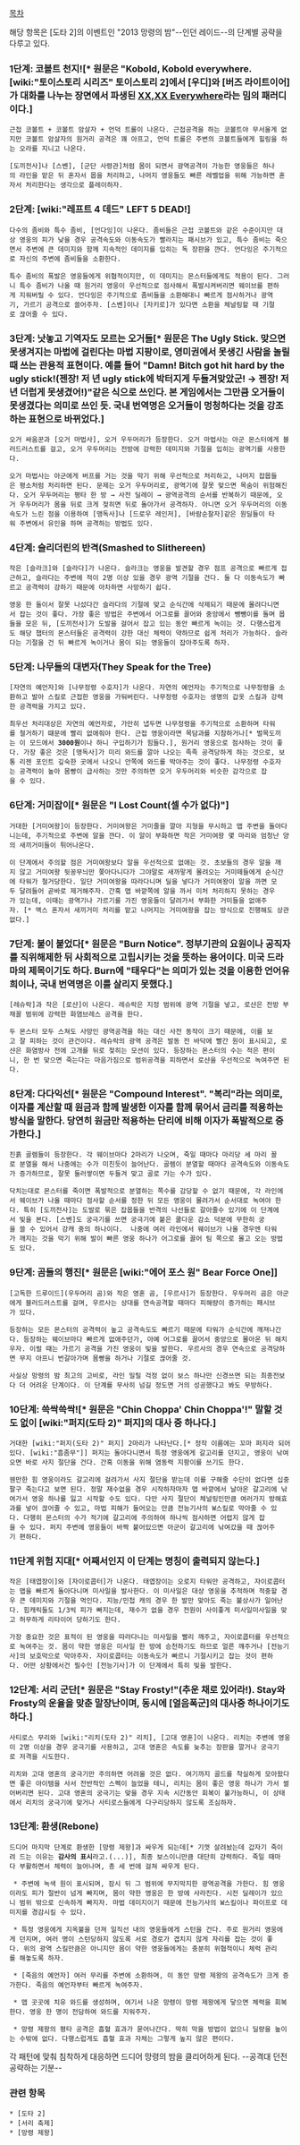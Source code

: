 [[목차]]

해당 항목은 [도타 2]의 이벤트인 "2013 망령의 밤"--인던 레이드--의 단계별 공략을 다루고 있다. 

=== 1단계: 코볼트 천지![* 원문은 "Kobold, Kobold everywhere. [wiki:"토이스토리 시리즈" 토이스토리 2]에서 [우디]와 [버즈 라이트이어]가 대화를 나누는 장면에서 파생된 [http://knowyourmeme.com/memes/x-x-everywhere XX,XX Everywhere]라는 밈의 패러디이다.] ===
 근접 코볼트 + 코볼트 암살자 + 언덕 트롤이 나온다. 근접공격을 하는 코볼트야 무서울게 없지만 코볼트 암살자의 원거리 공격은 꽤 아프고, 언덕 트롤은 주변의 코볼트들에게 힐링을 하는 오라를 지니고 나온다. 

 [도끼전사]나 [스벤], [군단 사령관]처럼 몸이 되면서 광역공격이 가능한 영웅들은 하나의 라인을 맡은 뒤 혼자서 몹을 처리하고, 나머지 영웅들도 빠른 레벨업을 위해 가능하면 혼자서 처리한다는 생각으로 플레이하자.

===  2단계: [wiki:"레프트 4 데드" LEFT 5 DEAD!] ===
 다수의 좀비와 특수 좀비, [언다잉]이 나온다. 좀비들은 근접 코볼트와 같은 수준이지만 대상 영웅의 피가 낮을 경우 공격속도와 이동속도가 빨라지는 패시브가 있고, 특수 좀비는 죽으면서 주변에 큰 데미지와 함께 지속적인 데미지를 입히는 독 장판을 깐다. 언다잉은 주기적으로 자신의 주변에 좀비들을 소환한다. 

 특수 좀비의 폭발은 영웅들에게 위협적이지만, 이 데미지는 몬스터들에게도 적용이 된다. 그러니 특수 좀비가 나올 때 원거리 영웅이 우선적으로 점사해서 폭발시켜버리면 웨이브를 편하게 지워버릴 수 있다. 언다잉은 주기적으로 좀비들을 소환해대니 빠르게 점사하거나 광역기, 가르기 공격으로 쓸어주자. [스벤]이나 [자키로]가 있다면 소환을 체널링할 때 기절로 끊어줄 수 있다.

=== 3단계: 낫놓고 기역자도 모르는 오거들[* 원문은 The Ugly Stick. 맞으면 못생겨지는 마법에 걸린다는 마법 지팡이로, 영미권에서 못생긴 사람을 놀릴 때 쓰는 관용적 표현이다. 예를 들어 "Damn! Bitch got hit hard by the ugly stick!(젠장! 저 년 ugly stick에 박터지게 두들겨맞았군! → 젠장! 저 년 더럽게 못생겼어!)"같은 식으로 쓰인다. 본 게임에서는 그만큼 오거들이 못생겼다는 의미로 쓰인 듯. 국내 번역명은 오거들이 멍청하다는 것을 강조하는 표현으로 바뀌었다.] ===
 오거 싸움꾼과 [오거 마법사], 오거 우두머리가 등장한다. 오거 마법사는 아군 몬스터에게 블러드러스트를 걸고, 오거 우두머리는 전방에 강력한 데미지와 기절을 입히는 광역기를 사용한다. 

 오거 마법사는 아군에게 버프를 거는 것을 막기 위해 우선적으로 처리하고, 나머지 잡몹들은 평소처럼 처리하면 된다. 문제는 오거 우두머리로, 광역기에 잘못 맞으면 목숨이 위험해진다. 오거 우두머리는 평타 한 방 → 사전 딜레이 → 광역공격의 순서를 반복하기 때문에, 오거 우두머리가 몸을 뒤로 크게 젖히면 뒤로 돌아가서 공격하자. 아니면 오거 우두머리의 이동속도가 느린 점을 이용하여 [맹독사]나 [드로우 레인저], [바람순찰자]같은 원딜들이 타워 주변에서 유인을 하며 공격하는 방법도 있다.  

=== 4단계: 슬리더린의 반격(Smashed to Slithereen) ===
 작은 [슬라크]와 [슬라다]가 나온다. 슬라크는 영웅을 발견할 경우 점프 공격으로 빠르게 접근하고, 슬라다는 주변에 적이 2명 이상 있을 경우 광역 기절을 건다. 둘 다 이동속도가 빠르고 공격력이 강하기 때문에 아차하면 사망하기 쉽다.

 영웅 한 둘이서 잘못 나섰다간 슬라다의 기절에 맞고 순식간에 삭제되기 때문에 몰려다니면서 잡는 것이 좋다. 가장 좋은 방법은 주변에서 어그로를 끌어와 중앙에서 뺑뺑이를 돌며 몹들을 모은 뒤, [도끼전사]가 도발을 걸어서 잡고 있는 동안 빠르게 녹이는 것. 다행스럽게도 해당 챕터의 몬스터들은 공격력이 강한 대신 체력이 약하므로 쉽게 처리가 가능하다. 슬라다는 기절을 건 뒤 빠르게 녹이거나 몸이 되는 영웅들이 잡아주도록 하자.

=== 5단계: 나무들의 대변자(They Speak for the Tree) === 
 [자연의 예언자]와 [나무정령 수호자]가 나온다. 자연의 예언자는 주기적으로 나무정령을 소환하고 발아 스킬로 근접한 영웅을 가둬버린다. 나무정령 수호자는 생명의 갑옷 스킬과 강력한 공격력을 가지고 있다. 

 최우선 처리대상은 자연의 예언자로, 가만히 냅두면 나무정령을 주기적으로 소환하며 타워를 철거하기 떄문에 빨리 없애줘야 한다. 근접 영웅이라면 목담과를 지참하거나[* 벌목도끼는 이 모드에서 '''3000원'''이나 하니 구입하기가 힘들다.], 원거리 영웅으로 점사하는 것이 좋다. 가장 좋은 것은 [맹독사]가 미리 와드를 깔아 나오는 족족 공격당하게 하는 것으로, 보통 리젠 포인트 깊숙한 곳에서 나오니 안쪽에 와드를 박아주는 것이 좋다. 나무정령 수호자는 공격력이 높아 몸빵이 급사하는 것만 주의하면 오거 우두머리와 비슷한 감각으로 잡을 수 있다. 

=== 6단계: 거미잡이[* 원문은 "I Lost Count(셀 수가 없다)"] ===
 거대한 [거미여왕]이 등장한다. 거미여왕은 거미줄을 깔아 지형을 무시하고 맵 주변을 돌아다니는데, 주기적으로 주변에 알을 깐다. 이 알이 부화하면 작은 거미여왕 몇 마리와 엄청난 양의 새끼거미들이 튀어나온다. 

 이 단계에서 주의할 점은 거미여왕보다 알을 우선적으로 없애는 것. 초보들의 경우 알을 깨지 않고 거미여왕 뒷꽁무늬만 쫒아다니다가 그야말로 새까맣게 몰려오는 거미떼들에게 순식간에 타워가 철거당한다. 일단 거미여왕을 따라다니며 딜을 넣다가 거미여왕이 알을 까면 모두 달려들어 곧바로 제거해주자. 간혹 맵 바깥쪽에 알을 까서 미처 처리하지 못하는 경우가 있는데, 이때는 광역기나 가르기를 가진 영웅들이 달려가서 부화한 거미들을 없애주자. [* 액스 혼자서 새끼거미 처리를 맡고 나머지는 거미여왕을 잡는 방식으로 진행해도 상관없다.]

=== 7단계: 불이 붙었다[* 원문은 "Burn Notice". 정부기관의 요원이나 공직자를 직위해제한 뒤 사회적으로 고립시키는 것을 뜻하는 용어이다. 미국 드라마의 제목이기도 하다. Burn에 "태우다"는 의미가 있는 것을 이용한 언어유희이나, 국내 번역명은 이를 살리지 못했다.] ===
 [레슈락]과 작은 [로샨]이 나온다. 레슈락은 지정 범위에 광역 기절을 넣고, 로샨은 전방 부채꼴 범위에 강력한 화염브레스 공격을 한다.    

 두 몬스터 모두 스쳐도 사망인 광역공격을 하는 대신 사전 동작이 크기 때문에, 이를 보고 잘 피하는 것이 관건이다. 레슈락의 광역 공격은 발동 전 바닥에 빨간 원이 표시되고, 로샨은 화염방사 전에 고개를 뒤로 젖히는 모션이 있다. 등장하는 몬스터의 수는 적은 편이니, 한 번 맞으면 죽는다는 마음가짐으로 범위공격을 피하면서 로샨을 우선적으로 녹여주면 된다. 

=== 8단계: 다다익선[* 원문은 "Compound Interest". "복리"라는 의미로, 이자를 계산할 때 원금과 함께 발생한 이자를 함께 묶어서 금리를 적용하는 방식을 말한다. 당연히 원금만 적용하는 단리에 비해 이자가 폭발적으로 증가한다.] ===
 진흙 골렘들이 등장한다. 각 웨이브마다 2마리가 나오며, 죽일 때마다 마리당 세 마리 꼴로 분열을 해서 나중에는 수가 미친듯이 늘어난다. 골렘이 분열할 때마다 공격속도와 이동속도가 증가하므로, 잘못 둘러쌓이면 두들겨 맞고 골로 가는 수가 있다.

 닥치는대로 몬스터를 죽이면 폭발적으로 분열하는 쪽수를 감당할 수 없기 때문에, 각 라인에서 웨이브가 나올 때마다 점사할 순서를 정한 뒤 모든 영웅이 몰려가서 순서대로 녹여야 한다. 특히 [도끼전사]는 도발로 묶은 잡몹들을 반격의 나선들로 갈아줄수 있기에 이 단계에서 빛을 본다. [스벤]도 궁극기를 쓰면 궁극기에 붙은 쿨다운 감소 덕분에 무한히 궁을 쓸 수 있어서 강캐 중의 하나이다.  나중에 여러 라인에서 웨이브가 나올 경우엔 타워가 깨지는 것을 막기 위해 발이 빠른 영웅 하나가 어그로를 끌어 팀 쪽으로 몰고 오는 방법도 있다.   

=== 9단계: 곰들의 행진[* 원문은 [wiki:"에어 포스 원" Bear Force One]] ===
 [고독한 드루이드](우두머리 곰)와 작은 영혼 곰, [우르사]가 등장한다. 우두머리 곰은 아군에게 블러드러스트를 걸며, 우르사는 상대를 연속공격할 때마다 피해량이 증가하는 패시브가 있다. 

 등장하는 모든 몬스터의 공격력이 높고 공격속도도 빠르기 때문에 타워가 순식간에 깨져나간다. 등장하는 웨이브마다 빠르게 없애주던가, 아예 어그로를 끌어서 중앙으로 몰아온 뒤 해치우자. 이럴 때는 가르기 공격을 가진 영웅이 빛을 발한다. 우르사의 경우 연속으로 공격당하면 무지 아프니 번갈아가며 몸빵을 하거나 기절로 끊어줄 것. 

 사실상 망령의 밤 최고의 고비로, 라인 밀릴 걱정 없이 보스 하나만 신경쓰면 되는 최종전보다 더 어려운 단계이다. 이 단계를 무사히 넘길 정도면 거의 성공했다고 봐도 무방하다.

=== 10단계: 쓱싹쓱싹![* 원문은 "Chin Choppa' Chin Choppa'!" 말할 것도 없이 [wiki:"퍼지(도타 2)" 퍼지]의 대사 중 하나다.] ===
 거대한 [wiki:"퍼지(도타 2)" 퍼지] 2마리가 나타난다.[* 정작 이름에는 꼬마 퍼지라 되어있다. [wiki:"흠좀무"]] 퍼지는 돌아다니면서 특정 영웅에게 갈고리를 던지고, 영웅이 낚여오면 바로 사지 절단을 건다. 간혹 이동을 위해 염동력 지팡이를 쓰기도 한다. 

 웬만한 힘 영웅이라도 갈고리에 걸려가서 사지 절단을 받는데 이를 구해줄 수단이 없다면 십중팔구 죽는다고 보면 된다. 정말 재수없을 경우 시작하자마자 맵 바깥에서 날아온 갈고리에 낚여가서 영웅 하나를 잃고 시작할 수도 있다. 다만 사지 절단이 체널링인만큼 여러가지 방해효과를 넣어 끊어줄 수 있고, 마법 피해가 들어오는 만큼 전능기사의 W스킬로 막아줄 수 있다. 다행히 몬스터의 수가 적기에 갈고리에 주의하여 하나씩 점사하면 어렵지 않게 잡을 수 있다. 퍼지 주변에 영웅들이 바짝 붙어있으면 아군이 갈고리에 낚여갔을 때 끊어주기 편하다.  

=== 11단계 위험 지대[* 어째서인지 이 단계는 명칭이 출력되지 않는다.] ===
 작은 [태엽장이]와 [자이로콥터]가 나온다. 태엽장이는 오로지 타워만 공격하고, 자이로콥터는 맵을 빠르게 돌아다니며 미사일을 발사한다. 이 미사일은 대상 영웅을 추적하며 적중할 경우 큰 데미지와 기절을 먹인다. 지능/민첩 캐의 경우 한 발만 맞아도 죽는 불상사가 일어난다. 힘캐릭들도 1/3씩 피가 빠지는데, 재수가 없을 경우 전원이 사이좋게 미사일미사일을 맞고 허무하게 리타이어 당하기도 한다.

 가장 중요한 것은 표적이 된 영웅을 따라다니는 미사일을 빨리 깨주고, 자이로콥터를 우선적으로 녹여주는 것. 몸이 약한 영웅은 미사일 한 방에 승천하기도 하므로 얼른 꺠주거나 [전능기사]의 보호막으로 막아주자. 자이로콥터는 이동속도가 빠르니 기절시키고 잡는 것이 편하다. 어떤 상황에서건 필수인 [전능기사]가 이 단계에서 특히 빛을 발한다.

=== 12단계: 서리 군단[* 원문은 "Stay Frosty!"(추운 채로 있어라!). Stay와 Frosty의 운율을 맞춘 말장난이며, 동시에 [얼음폭군]의 대사중 하나이기도 하다.] ===
 사티로스 무리와 [wiki:"리치(도타 2)" 리치], [고대 영혼]이 나온다. 리치는 주변에 영웅이 2명 이상을 경우 궁극기를 사용하고, 고대 영혼은 속도를 늦추는 장판을 깔거나 궁극기로 저격을 시도한다. 

 리치와 고대 영혼의 궁극기만 주의하면 어려울 것은 없다. 여기까지 골드를 착실하게 모아왔다면 좋은 아이템을 사서 전반적인 스펙이 늘었을 테니, 리치는 몸이 좋은 영웅 하나가 가서 썰어버리면 된다. 고대 영혼의 궁극기는 맞을 경우 지속 시간동안 회복이 불가능하니, 이 상태에서 리치의 궁극기에 맞거나 사티로스들에게 다구리당하지 않도록 조심하자. 

=== 13단계: 환생(Rebone) ===
 드디어 마지막 단계로 환생한 [망령 제왕]과 싸우게 되는데[* 기껏 살려놨는데 갑자기 죽이려 드는 이유는 '''감사의 표시'''라고.(...)], 최종 보스이니만큼 대단히 강력하다. 죽일 때마다 부활하면서 체력이 늘어나며, 총 세 번에 걸쳐 싸우게 된다. 

  * 주변에 녹색 원이 표시되며, 잠시 뒤 그 범위에 무지막지한 광역공격을 가한다. 힘 영웅이라도 피가 절반이 넘게 빠지며, 몸이 약한 영웅은 한 방에 사라진다. 시전 딜레이가 있으니 범위 밖으로 신속하게 빠지자. 마법 데미지이기 때문에 전능기사의 W스킬이나 파이프로 데미지를 경감시킬 수 있다.  

  * 특정 영웅에게 지옥불을 던져 일직선 내의 영웅들에게 스턴을 건다. 주로 원거리 영웅에게 던지며, 여러 명이 스턴당하지 않도록 서로 경로가 겹치지 않게 자리를 잡는 것이 좋다. 위의 광역 스킬만큼은 아니지만 몸이 약한 영웅들에게는 충분히 위협적이니 체력 관리를 해놓도록 하자. 

  * [죽음의 예언자] 여러 무리를 주변에 소환하며, 이 동안 망령 제왕의 공격속도가 크게 증가한다. 죽음의 예언자부터 빠르게 녹여주자. 

  * 맵 곳곳에 치유 와드를 생성하며, 여기서 나온 망령이 망령 제왕에게 닿으면 체력을 회복한다. 영웅 한 명이 전담하여 와드를 지워주자. 

  * 망령 제왕의 평타 공격은 흡혈 효과가 묻어나간다. 딱히 막을 방법이 없으니 딜량을 높이는 수밖에 없다. 다행스럽게도 흡혈 효과 자체는 그렇게 높지 않은 편이다.

각 패턴에 맞춰 침착하게 대응하면 드디어 망령의 밤을 클리어하게 된다. --공격대 던전 공략하는 기분--
=== 관련 항목 ===
 * [도타 2]
 * [서리 축제]
 * [망령 제왕] 
